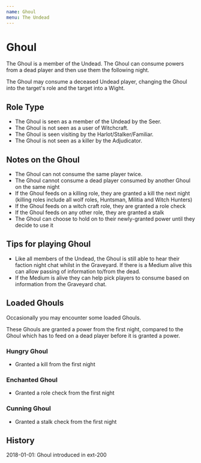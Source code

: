 ```yaml
---
name: Ghoul
menu: The Undead
---
```


# Ghoul

The Ghoul is a member of the Undead. The Ghoul can consume powers from a
dead player and then use them the following night.

The Ghoul may consume a deceased Undead player, changing the Ghoul into
the target's role and the target into a Wight.

## Role Type

  - The Ghoul is seen as a member of the Undead by the Seer.
  - The Ghoul is not seen as a user of Witchcraft.
  - The Ghoul is seen visiting by the Harlot/Stalker/Familiar.
  - The Ghoul is not seen as a killer by the Adjudicator.

## Notes on the Ghoul

  - The Ghoul can not consume the same player twice.
  - The Ghoul cannot consume a dead player consumed by another Ghoul on
    the same night
  - If the Ghoul feeds on a killing role, they are granted a kill the
    next night (killing roles include all wolf roles, Huntsman, Militia
    and Witch Hunters)
  - If the Ghoul feeds on a witch craft role, they are granted a role
    check
  - If the Ghoul feeds on any other role, they are granted a stalk
  - The Ghoul can choose to hold on to their newly-granted power until
    they decide to use it

## Tips for playing Ghoul

  - Like all members of the Undead, the Ghoul is still able to hear
    their faction night chat whilst in the Graveyard. If there is a
    Medium alive this can allow passing of information to/from the dead.
  - If the Medium is alive they can help pick players to consume based
    on information from the Graveyard chat.

## Loaded Ghouls

Occasionally you may encounter some loaded Ghouls.

These Ghouls are granted a power from the first night, compared to the
Ghoul which has to feed on a dead player before it is granted a power.

### Hungry Ghoul

  - Granted a kill from the first night

### Enchanted Ghoul

  - Granted a role check from the first night

### Cunning Ghoul

  - Granted a stalk check from the first night

## History

2018-01-01: Ghoul introduced in ext-200
